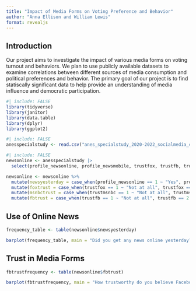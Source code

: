```yaml
---
title: "Impact of Media Forms on Voting Preference and Behavior"
author: "Anna Ellison and William Lewis"
format: revealjs
---
```


## Introduction

Our project aims to investigate the impact of various media forms on voting turnout and behaviors. We plan to use publicly available datasets to examine correlations between different sources of media consumption and political preferences and behavior. The primary goal of our project is to find statiscally significant data to help provide an understanding of media influence and democratic participation. 

```r
#| include: FALSE
library(tidyverse)
library(janitor)
library(data.table)
library(dplyr)
library(ggplot2)
```

```r
#| include: FALSE
anesspecialstudy <- read.csv("anes_specialstudy_2020-2022_socialmedia_csv_20230705.csv") 
```

```r
#| include: FALSE
newsonline <- anesspecialstudy |>
  select(profile_newsonline, profile_newsmobile, trustfox, trustfb, trusttw, trustmsnbc)

newsonline <- newsonline %>%
  mutate(newsyesterday = case_when(profile_newsonline == 1 ~ "Yes", profile_newsonline == 2 ~ "No")) |>
  mutate(foxtrust = case_when(trustfox == 1 ~ "Not at all", trustfox == 2 ~ "A little", trustfox == 3 ~ "A moderate amount", trustfox == 4 ~ "A lot", trustfox == 5 ~ "A great deal")) |>
  mutate(msnbctrust = case_when(trustmsnbc == 1 ~ "Not at all", trustmsnbc == 2 ~ "A little", trustmsnbc == 3 ~ "A moderate amount", trustmsnbc == 4 ~ "A lot", trustmsnbc == 5 ~ "A great deal")) |>
  mutate(fbtrust = case_when(trustfb == 1 ~ "Not at all", trustfb == 2 ~ "A little", trustfb == 3 ~ "A moderate amount", trustfb == 4 ~ "A lot", trustfb == 5 ~ "A great deal"))
```

## Use of Online News
```r
frequency_table <- table(newsonline$newsyesterday)

barplot(frequency_table, main = "Did you get any news online yesterday?", xlab = "", ylab = "Frequency")
```

## Trust in Media Forms
```r
fbtrustfrequency <- table(newsonline$fbtrust)

barplot(fbtrustfrequency, main = "How trustworthy do you believe Facebook to be?", xlab = "", ylab = "Frequency")
```






